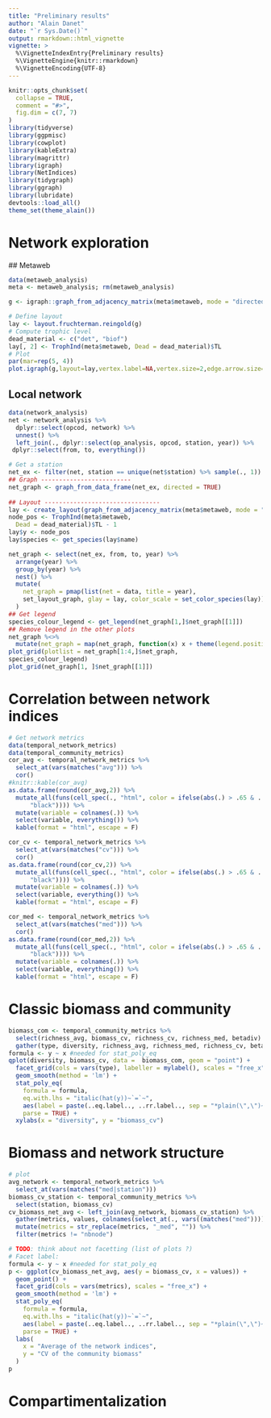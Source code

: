 ```yaml
---
title: "Preliminary results"
author: "Alain Danet"
date: "`r Sys.Date()`"
output: rmarkdown::html_vignette
vignette: >
  %\VignetteIndexEntry{Preliminary results}
  %\VignetteEngine{knitr::rmarkdown}
  %\VignetteEncoding{UTF-8}
---
```


```r
knitr::opts_chunk$set(
  collapse = TRUE,
  comment = "#>",
  fig.dim = c(7, 7)
)
library(tidyverse)
library(ggpmisc)
library(cowplot)
library(kableExtra)
library(magrittr)
library(igraph)
library(NetIndices)
library(tidygraph)
library(ggraph)
library(lubridate)
devtools::load_all()
theme_set(theme_alain())
```

# Network exploration 

## Metaweb

```r
data(metaweb_analysis)
meta <- metaweb_analysis; rm(metaweb_analysis)

g <- igraph::graph_from_adjacency_matrix(meta$metaweb, mode = "directed")

# Define layout
lay <- layout.fruchterman.reingold(g)
# Compute trophic level
dead_material <- c("det", "biof")
lay[, 2] <- TrophInd(meta$metaweb, Dead = dead_material)$TL
# Plot
par(mar=rep(5, 4))
plot.igraph(g,layout=lay,vertex.label=NA,vertex.size=2,edge.arrow.size=.5,edge.width=.5)

```

## Local network

```r
data(network_analysis)
net <- network_analysis %>%
  dplyr::select(opcod, network) %>%
  unnest() %>%
  left_join(., dplyr::select(op_analysis, opcod, station, year)) %>%
 dplyr::select(from, to, everything())

# Get a station
net_ex <- filter(net, station == unique(net$station) %>% sample(., 1))
## Graph -------------------------
net_graph <- graph_from_data_frame(net_ex, directed = TRUE)
 
## Layout --------------------------------
lay <- create_layout(graph_from_adjacency_matrix(meta$metaweb, mode = "directed"), layout = "kk")
node_pos <- TrophInd(meta$metaweb,
  Dead = dead_material)$TL - 1
lay$y <- node_pos
lay$species <- get_species(lay$name)

net_graph <- select(net_ex, from, to, year) %>%
  arrange(year) %>%
  group_by(year) %>%
  nest() %>%
  mutate(
    net_graph = pmap(list(net = data, title = year), 
    set_layout_graph, glay = lay, color_scale = set_color_species(lay))
  )
## Get legend
species_colour_legend <- get_legend(net_graph[1,]$net_graph[[1]])
## Remove legend in the other plots
net_graph %<>%
  mutate(net_graph = map(net_graph, function(x) x + theme(legend.position = "none")))
plot_grid(plotlist = net_graph[1:4,]$net_graph,
species_colour_legend)
plot_grid(net_graph[1, ]$net_graph[[1]])
```

# Correlation between network indices

```r
# Get network metrics
data(temporal_network_metrics)
data(temporal_community_metrics)
cor_avg <- temporal_network_metrics %>%
  select_at(vars(matches("avg"))) %>%
  cor()
#knitr::kable(cor_avg)
as.data.frame(round(cor_avg,2)) %>%
  mutate_all(funs(cell_spec(., "html", color = ifelse(abs(.) > .65 & . != 1, "red",
	  "black")))) %>%
  mutate(variable = colnames(.)) %>%
  select(variable, everything()) %>%
  kable(format = "html", escape = F)

```

```r
cor_cv <- temporal_network_metrics %>%
  select_at(vars(matches("cv"))) %>%
  cor()
as.data.frame(round(cor_cv,2)) %>%
  mutate_all(funs(cell_spec(., "html", color = ifelse(abs(.) > .65 & . != 1, "red",
	  "black")))) %>%
  mutate(variable = colnames(.)) %>%
  select(variable, everything()) %>%
  kable(format = "html", escape = F)
```

```r
cor_med <- temporal_network_metrics %>%
  select_at(vars(matches("med"))) %>%
  cor()
as.data.frame(round(cor_med,2)) %>%
  mutate_all(funs(cell_spec(., "html", color = ifelse(abs(.) > .65 & . != 1, "red",
	  "black")))) %>%
  mutate(variable = colnames(.)) %>%
  select(variable, everything()) %>%
  kable(format = "html", escape = F)
```



# Classic biomass and community

```r
biomass_com <- temporal_community_metrics %>%
  select(richness_avg, biomass_cv, richness_cv, richness_med, betadiv) %>%
  gather(type, diversity, richness_avg, richness_med, richness_cv, betadiv)
formula <- y ~ x #needed for stat_poly_eq
qplot(diversity, biomass_cv, data =  biomass_com, geom = "point") +
  facet_grid(cols = vars(type), labeller = mylabel(), scales = "free_x") +
  geom_smooth(method = 'lm') +
  stat_poly_eq(
    formula = formula,
    eq.with.lhs = "italic(hat(y))~`=`~",
    aes(label = paste(..eq.label.., ..rr.label.., sep = "*plain(\",\")~")),
    parse = TRUE) +
  xylabs(x = "diversity", y = "biomass_cv")
```

# Biomass and network structure

```r
# plot
avg_network <- temporal_network_metrics %>%
  select_at(vars(matches("med|station")))
biomass_cv_station <- temporal_community_metrics %>%
  select(station, biomass_cv)
cv_biomass_net_avg <- left_join(avg_network, biomass_cv_station) %>%
  gather(metrics, values, colnames(select_at(., vars((matches("med")))))) %>%
  mutate(metrics = str_replace(metrics, "_med", "")) %>%
  filter(metrics != "nbnode")

# TODO: think about not facetting (list of plots ?)
# Facet label:
formula <- y ~ x #needed for stat_poly_eq
p <- ggplot(cv_biomass_net_avg, aes(y = biomass_cv, x = values)) +
  geom_point() +
  facet_grid(cols = vars(metrics), scales = "free_x") +
  geom_smooth(method = 'lm') +
  stat_poly_eq(
    formula = formula,
    eq.with.lhs = "italic(hat(y))~`=`~",
    aes(label = paste(..eq.label.., ..rr.label.., sep = "*plain(\",\")~")),
    parse = TRUE) +
  labs(
    x = "Average of the network indices",
    y = "CV of the community biomass"
  )
p

```

# Compartimentalization

```r
```


